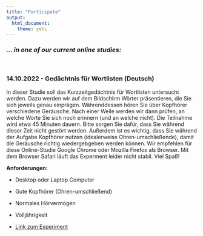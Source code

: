 ```yaml
---
title: "Participate"
output: 
  html_document:
    theme: yeti
---
```



### *... in one of our current online studies:*

<br>

### **14.10.2022 - Gedächtnis für Wortlisten (Deutsch)**

In dieser Studie soll das Kurzzeitgedächtnis für Wortlisten untersucht werden. Dazu werden wir auf dem Bildschirm Wörter präsentieren, die Sie sich jeweils genau einprägen. Währenddessen hören Sie über Kopfhörer verschiedene Geräusche. Nach einer Weile werden wir dann prüfen, an welche Worte Sie sich noch erinnern (und an welche nicht). Die Teilnahme wird etwa 45 Minuten dauern. Bitte sorgen Sie dafür, dass Sie während dieser Zeit nicht gestört werden. Außerdem ist es wichtig, dass Sie während der Aufgabe Kopfhörer nutzen (idealerweise Ohren-umschließende), damit die Geräusche richtig wiedergebgeben werden können. Wir empfehlen für diese Online-Studie Google Chrome oder Mozilla Firefox als Browser. Mit dem Browser Safari läuft das Experment leider nicht stabil.
Viel Spaß!


**Anforderungen:**

+ Desktop oder Laptop Computer

+ Gute Kopfhörer (Ohren-umschließend)

+ Normales Hörvermögen

+ Volljährigkeit

+ [Link zum Experiment](https://www.psytoolkit.org/c/3.4.0/survey?s=hCbTK)

<br>

<!--### **01.01.2022 - Multitasking Study (English)**

In this study, we investigate to what extent sounds influence learning and mental activity. After adjusting the volume to a level that is optimal for you, all sounds that you will hear through your headphones will be below a critical level and thus will not affect your health.

**Requirements:**

+ desktop or laptop computer

+ good headphones and a real keyboard

+ no hearing impairment

+ minimum age: 18 years

+ [Link to Experiment](https://www.psytoolkit.org/c/3.3.2/survey?s=wPjPq)
-->
